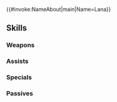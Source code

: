 {{#invoke:NameAbout|main|Name=Lana}}{{HeroPage Tabs}}
{{Hero Infobox
|Name=Lana
|Title=Benevolent Bride
|WeaponType=Colorless Staff
|MoveType=Flying
|Origin=Fire Emblem: Genealogy of the Holy War
|Gender=Female
|actorEN=Nadia Marshall
|actorJP=田村奈央
|artist=みわべさくら
|additionDate=May 16, 2025
|releaseDate=May 16, 2025
|cv1=3
|cv2=5100600
|TagID=花嫁ラナ
|InternalID=1246
|Properties=limited,tempest,specDisplay
|description=A kind cleric and descendant of the crusader Ullr. As one who is loved by all, she decides her own fate. Appears in Fire Emblem: Genealogy of the Holy War.
}}
{{Stats Page
|Lv1HP=18|Lv1ATK=8|Lv1SPD=11|Lv1DEF=5|Lv1RES=9
|GRHP=50|GRATK=90|GRSPD=70|GRDEF=45|GRRES=50
}}
==Skills==
===Weapons===
{{Weapons Table
|weapon1=Assault
|weapon1Default=1
|weapon1Unlock=1
|weapon2=Bouquet Baton
|weapon2Default=3
|weapon2Unlock=3
|weapon3=Bouquet Baton+
|weapon3Default=5
|weapon3Unlock=5
}}
===Assists===
{{Assists Table
|assist1=Heal
|assist1Default=1
|assist1Unlock=1
|assist2=Mend
|assist2Default=3
|assist2Unlock=2
|assist3=Physic
|assist3Default=4
|assist3Unlock=3
|assist4=Physic+
|assist4Default=5
|assist4Unlock=5
}}
===Specials===
{{Specials Table
|special1=Imbue
|special1Default=4
|special1Unlock=2
|special2=Swift-Winds Balm
|special2Default=5
|special2Unlock=3
|special3=Windfire Balm
|special3Unlock=4
}}
===Passives===
{{Passives Table
|passiveA1=Atk/Spd Form 1
|passiveA2=Atk/Spd Form 2
|passiveA3=Atk/Spd Form 3
|passiveA1Unlock=1
|passiveA2Unlock=2
|passiveA3Unlock=4
|passiveC1=Spd/Res Rein 1
|passiveC2=Spd/Res Rein 2
|passiveC3=Spd/Res Rein 3
|passiveC1Unlock=3
|passiveC2Unlock=4
|passiveC3Unlock=5
}}
{{Heroes Navbox}}